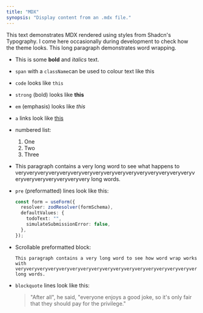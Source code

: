 ```yaml
---
title: "MDX"
synopsis: "Display content from an .mdx file."
---
```


This text demonstrates MDX rendered using styles from Shadcn's Typography. I
come here occasionally during development to check how the theme looks. This
long paragraph demonstrates word wrapping.

- This is some **bold** and _italics_ text.
- `span` with a `className`can be used to colour text
  <span className="text-purple-500">like this </span>
- `code` looks like `this`
- `strong` (bold) looks like <strong>this</strong>
- `em` (emphasis) looks like <em>this</em>
- `a` links look like <a href="#">this</a>
- numbered list:

  1. One
  1. Two
  1. Three

- This paragraph contains a very long word to see what happens to
  veryveryveryveryveryveryveryveryveryveryveryveryveryveryveryveryveryveryveryveryveryveryvery
  long words.

- `pre` (preformatted) lines look like this:

  ```typescript
  const form = useForm({
    resolver: zodResolver(formSchema),
    defaultValues: {
      todoText: "",
      simulateSubmissionError: false,
    },
  });
  ```

- Scrollable preformatted block:

  ```
  This paragraph contains a very long word to see how word wrap works with
  veryveryveryveryveryveryveryveryveryveryveryveryveryveryveryveryveryveryveryveryveryveryvery
  long words.
  ```

- `blockquote` lines look like this:

  > "After all", he said, "everyone enjoys a good joke, so it's only fair that
  > they should pay for the privilege."
